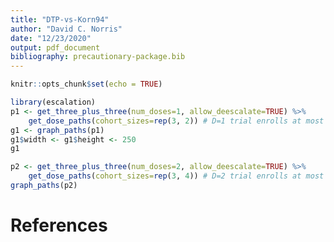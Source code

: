 ```yaml
---
title: "DTP-vs-Korn94"
author: "David C. Norris"
date: "12/23/2020"
output: pdf_document
bibliography: precautionary-package.bib
---
```


```r
knitr::opts_chunk$set(echo = TRUE)
```

```r
library(escalation)
p1 <- get_three_plus_three(num_doses=1, allow_deescalate=TRUE) %>%
    get_dose_paths(cohort_sizes=rep(3, 2)) # D=1 trial enrolls at most 2 cohorts
g1 <- graph_paths(p1)
g1$width <- g1$height <- 250
g1
```

\newpage
```r
p2 <- get_three_plus_three(num_doses=2, allow_deescalate=TRUE) %>%
    get_dose_paths(cohort_sizes=rep(3, 4)) # D=2 trial enrolls at most 4 cohorts
graph_paths(p2)
```

# References
